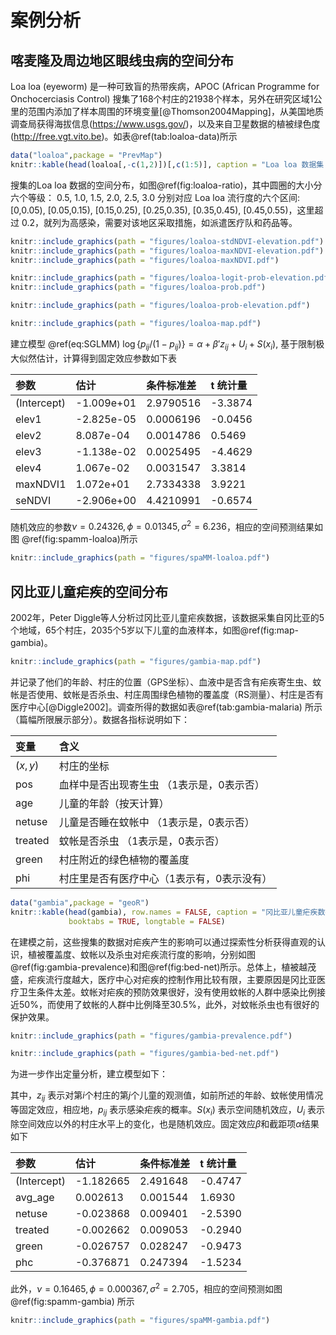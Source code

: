 # 案例分析 {#applications}

## 喀麦隆及周边地区眼线虫病的空间分布

Loa loa (eyeworm) 是一种可致盲的热带疾病，APOC (African Programme for Onchocerciasis Control) 搜集了168个村庄的21938个样本，另外在研究区域1公里的范围内添加了样本周围的环境变量[@Thomson2004Mapping]，从美国地质调查局获得海拔信息(<https://www.usgs.gov/>)，以及来自卫星数据的植被绿色度(<http://free.vgt.vito.be>)。如表\@ref(tab:loaloa-data)所示

```{r loaloa-data,echo=FALSE}
data("loaloa",package = "PrevMap")
knitr::kable(head(loaloa[,-c(1,2)])[,c(1:5)], caption = "Loa loa 数据集（部分）", booktabs = TRUE, longtable = TRUE)
```

搜集的Loa loa 数据的空间分布，如图\@ref(fig:loaloa-ratio)，其中圆圈的大小分六个等级： 0.5, 1.0, 1.5, 2.0, 2.5, 3.0 分别对应 Loa loa 流行度的六个区间: [0,0.05), [0.05,0.15), [0.15,0.25), [0.25,0.35), [0.35,0.45),
[0.45,0.55)，这里超过 0.2，就列为高感染，需要对该地区采取措施，如派遣医疗队和药品等。

```{r,fig.cap="Loa loa 与植被的关系",eval=FALSE}
knitr::include_graphics(path = "figures/loaloa-stdNDVI-elevation.pdf")
knitr::include_graphics(path = "figures/loaloa-maxNDVI-elevation.pdf")
knitr::include_graphics(path = "figures/loaloa-maxNDVI.pdf")
```
```{r,fig.cap="Loa loa 观测到的流行度分布",eval=FALSE}
knitr::include_graphics(path = "figures/loaloa-logit-prob-elevation.pdf")
knitr::include_graphics(path = "figures/loaloa-prob.pdf")
```
```{r,fig.cap="Loa loa流行度与海拔的关系",eval=FALSE}
knitr::include_graphics(path = "figures/loaloa-prob-elevation.pdf")
```
```{r loaloa-ratio,fig.cap="Loa loa 流行度观测结果，黑点是采样点",out.width="60%"}
knitr::include_graphics(path = "figures/loaloa-map.pdf")
```

建立模型 \@ref(eq:SGLMM) $\log\{p_{ij}/(1-p_{ij})\} = \alpha + \beta'z_{ij} + U_{i} + S(x_{i}),$ 基于限制极大似然估计，计算得到固定效应参数如下表

| 参数        | 估计       | 条件标准差 | t 统计量 |
| :---------- | :--------- | :-------- | :------ |
| (Intercept) | -1.009e+01 | 2.9790516 | -3.3874 |
| elev1       | -2.825e-05 | 0.0006196 | -0.0456 |
| elev2       | 8.087e-04  | 0.0014786 | 0.5469  |
| elev3       | -1.138e-02 | 0.0025495 | -4.4629 |
| elev4       | 1.067e-02  | 0.0031547 | 3.3814  |
| maxNDVI1    | 1.072e+01  | 2.7334338 | 3.9221  |
| seNDVI      | -2.906e+00 | 4.4210991 | -0.6574 |

随机效应的参数$\nu = 0.24326,\phi = 0.01345,\sigma^2 = 6.236$，相应的空间预测结果如图 \@ref(fig:spamm-loaloa)所示

```{r spamm-loaloa,fig.cap="Loa loa 数据集上的预测结果"}
knitr::include_graphics(path = "figures/spaMM-loaloa.pdf")
```

## 冈比亚儿童疟疾的空间分布

2002年，Peter Diggle等人分析过冈比亚儿童疟疾数据，该数据采集自冈比亚的5个地域，65个村庄，2035个5岁以下儿童的血液样本，如图\@ref(fig:map-gambia)。

```{r map-gambia,fig.cap="采样的村庄"}
knitr::include_graphics(path = "figures/gambia-map.pdf")
```

并记录了他们的年龄、村庄的位置（GPS坐标）、血液中是否含有疟疾寄生虫、蚊帐是否使用、蚊帐是否杀虫、村庄周围绿色植物的覆盖度（RS测量）、村庄是否有医疗中心[@Diggle2002]。调查所得的数据如表\@ref(tab:gambia-malaria) 所示（篇幅所限展示部分）。数据各指标说明如下：

| 变量 | 含义 |
| :-- | :-- |
| $(x,y)$ | 村庄的坐标 |
| pos | 血样中是否出现寄生虫 （1表示是，0表示否） |
| age | 儿童的年龄（按天计算） |
| netuse | 儿童是否睡在蚊帐中 （1表示是，0表示否） |
| treated | 蚊帐是否杀虫 （1表示是，0表示否） |
| green | 村庄附近的绿色植物的覆盖度 |
| phi | 村庄里是否有医疗中心（1表示有，0表示没有） |

\newpage

```{r gambia-malaria,echo=FALSE}
data("gambia",package = "geoR")
knitr::kable(head(gambia), row.names = FALSE, caption = "冈比亚儿童疟疾数据（部分）", 
             booktabs = TRUE, longtable = FALSE)
```

在建模之前，这些搜集的数据对疟疾产生的影响可以通过探索性分析获得直观的认识，植被覆盖度、蚊帐以及杀虫对疟疾流行度的影响，分别如图\@ref(fig:gambia-prevalence)和图\@ref(fig:bed-net)所示。总体上，植被越茂盛，疟疾流行度越大，医疗中心对疟疾的控制作用比较有限，主要原因是冈比亚医疗卫生条件太差。蚊帐对疟疾的预防效果很好，没有使用蚊帐的人群中感染比例接近50\%，而使用了蚊帐的人群中比例降至30.5\%，此外，对蚊帐杀虫也有很好的保护效果。

```{r gambia-prevalence, fig.cap="疟疾流行度与村庄周围的植被覆盖度：绿色表示有医疗中心，橘黄色表示没有",out.width="60%"}
knitr::include_graphics(path = "figures/gambia-prevalence.pdf")
```
```{r bed-net, fig.cap = "蚊帐与杀虫对疟疾流行度的影响（是否有蚊帐，蚊帐是否杀虫，RDT 表示快速诊断结果：0 表示没有感染疟疾，1 表示感染疟疾）",out.width="60%"}
knitr::include_graphics(path = "figures/gambia-bed-net.pdf")
```

\newpage

为进一步作出定量分析，建立模型如下：\begin{equation}
\log\{p_{ij}/(1-p_{ij})\} = \alpha + \beta'z_{ij} + U_{i} + S(x_{i})
\end{equation}

其中，$z_{ij}$ 表示对第$i$个村庄的第$j$个儿童的观测值，如前所述的年龄、蚊帐使用情况等固定效应，相应地，$p_{ij}$ 表示感染疟疾的概率。$S(x_{i})$ 表示空间随机效应，$U_{i}$ 表示除空间效应以外的村庄水平上的变化，也是随机效应。固定效应$\beta$和截距项$\alpha$结果如下

| 参数        | 估计      | 条件标准差 | t 统计量 |
| :---------- | :-------- | :------- | :------ |
| (Intercept) | -1.182665 | 2.491648 | -0.4747 |
| avg_age     | 0.002613  | 0.001544 | 1.6930  |
| netuse      | -0.023868 | 0.009401 | -2.5390 |
| treated     | -0.002662 | 0.009053 | -0.2940 |
| green       | -0.026757 | 0.028247 | -0.9473 |
| phc         | -0.376871 | 0.247394 | -1.5234 |

此外，$\nu = 0.16465,\phi = 0.000367,\sigma^2 = 2.705$，相应的空间预测如图 \@ref(fig:spamm-gambia) 所示

\newpage

```{r spamm-gambia,fig.cap="冈比亚儿童疟疾空间分布预测"}
knitr::include_graphics(path = "figures/spaMM-gambia.pdf")
```

